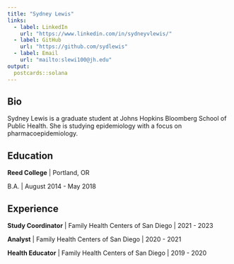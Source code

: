 ```yaml
---
title: "Sydney Lewis"
links:
  - label: LinkedIn
    url: "https://www.linkedin.com/in/sydneyvlewis/"
  - label: GitHub
    url: "https://github.com/sydlewis"
  - label: Email
    url: "mailto:slewi100@jh.edu"
output:
  postcards::solana
---
```

  
## Bio
  
Sydney Lewis is a graduate student at Johns Hopkins Bloomberg School of Public Health.
She is studying epidemiology with a focus on pharmacoepidemiology. 


## Education

**Reed College** | Portland, OR

B.A. | August 2014 - May 2018


## Experience

**Study Coordinator** | Family Health Centers of San Diego | 2021 - 2023

**Analyst** | Family Health Centers of San Diego | 2020 - 2021

**Health Educator** | Family Health Centers of San Diego | 2019 - 2020
